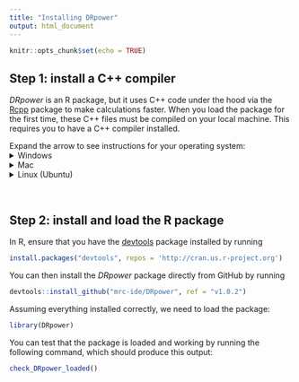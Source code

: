 ```yaml
---
title: "Installing DRpower"
output: html_document
---
```


```r
knitr::opts_chunk$set(echo = TRUE)
```

## Step 1: install a C++ compiler

*DRpower* is an R package, but it uses C++ code under the hood via the [Rcpp](https://teuder.github.io/rcpp4everyone_en/) package to make calculations faster. When you load the package for the first time, these C++ files must be compiled on your local machine. This requires you to have a C++ compiler installed.

Expand the arrow to see instructions for your operating system:
<details>
  <summary>Windows</summary>
  
  1. Install [Rtools](https://cran.r-project.org/bin/windows/Rtools/index.html), which contains a series of tools for building R packages.
  2. Once you have Rtools installed you should be able to compile. 
  
</details>
<details>
  <summary>Mac</summary>
  
  1. Open a Terminal window. You can do this by searching (keyboard shortcut command+space) for "Terminal".
  2. Inside the terminal window, type the command `xcode-select --install`. This will prompt you to install Xcode command line tools.
  3. Once you have Xcode command line tools installed you should be able to compile.
  
</details>
<details>
  <summary>Linux (Ubuntu)</summary>
  
  1. Installing on Linux is a bit more tricky. Start by [installing gcc](https://phoenixnap.com/kb/install-gcc-ubuntu).
  2. Open a Terminal window.
  3. Execute the command `sudo apt-get install r-base-dev`.
  4. You should now be able to compile.
  
</details>

<br/>

## Step 2: install and load the R package

In R, ensure that you have the [devtools](https://www.r-project.org/nosvn/pandoc/devtools.html) package installed by running

```r
install.packages("devtools", repos = 'http://cran.us.r-project.org')
```

You can then install the *DRpower* package directly from GitHub by running

```r
devtools::install_github("mrc-ide/DRpower", ref = "v1.0.2")
```

Assuming everything installed correctly, we need to load the package:

```r
library(DRpower)
```

You can test that the package is loaded and working by running the following command, which should produce this output:

```r
check_DRpower_loaded()
```